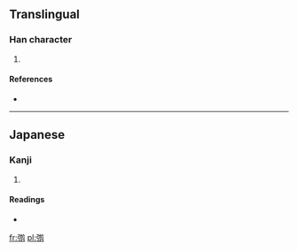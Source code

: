 ==Translingual==

===Han character===
{{Han char|rn=57|rad=弓|as=11|sn=14|four=|canj=弓廿月竹 (NTBH)}}

# {{defn|Han|sort=弓11}}

====References====
* {{Han ref|kx=0360.381|hdz=21001.261|uh=5F45|ud=24389}}

----

==Japanese==

===Kanji===
{{ja-kanji|grade=|rs=弓11}}

# {{defn|Japanese|sort=弓11}}

====Readings====
* {{ja-readings|on=|kun=[[なぎ]] (nagi)}}

[[fr:彅]]
[[pl:彅]]